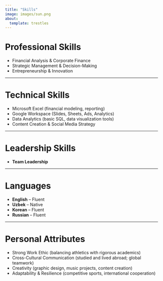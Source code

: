 ```yaml
---
title: "Skills"
image: images/sun.png
about:
  template: trestles
---
```


# Professional Skills

- Financial Analysis & Corporate Finance  
- Strategic Management & Decision-Making  
- Entrepreneurship & Innovation   

---

# Technical Skills

- Microsoft Excel (financial modeling, reporting)  
- Google Workspace (Slides, Sheets, Ads, Analytics)    
- Data Analytics (basic SQL, data visualization tools)  
- Content Creation & Social Media Strategy  

---

# Leadership Skills

- **Team Leadership** 

---

# Languages

- **English** – Fluent  
- **Uzbek** – Native  
- **Korean** – Fluent  
- **Russian** – Fluent  

---

# Personal Attributes

- Strong Work Ethic (balancing athletics with rigorous academics)  
- Cross-Cultural Communication (studied and lived abroad; global teamwork)  
- Creativity (graphic design, music projects, content creation)  
- Adaptability & Resilience (competitive sports, international cooperation)  
